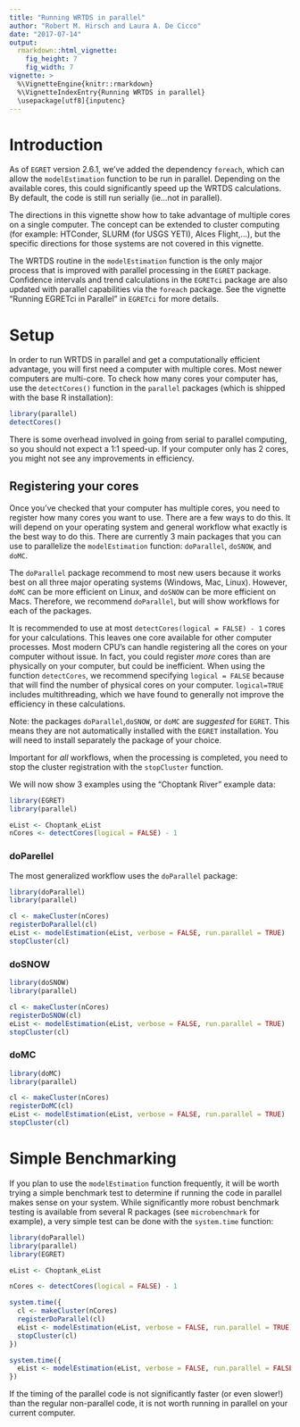 ```yaml
---
title: "Running WRTDS in parallel"
author: "Robert M. Hirsch and Laura A. De Cicco"
date: "2017-07-14"
output: 
  rmarkdown::html_vignette:
    fig_height: 7
    fig_width: 7
vignette: >
  %\VignetteEngine{knitr::rmarkdown}
  %\VignetteIndexEntry{Running WRTDS in parallel}
  \usepackage[utf8]{inputenc}
---
```


# Introduction

As of `EGRET` version 2.6.1, we've added the dependency `foreach`, which can allow the `modelEstimation` function to be run in parallel. Depending on the available cores, this could significantly speed up the WRTDS calculations. By default, the code is still run serially (ie...not in parallel).

The directions in this vignette show how to take advantage of multiple cores on a single computer. The concept can be extended to cluster computing (for example: HTConder, SLURM (for USGS YETI), Alces Flight,...), but the specific directions for those systems are not covered in this vignette.

The WRTDS routine in the `modelEstimation` function is the only major process that is improved with parallel processing in the `EGRET` package. Confidence intervals and trend calculations in the `EGRETci` package are also updated with parallel capabilities via the `foreach` package. See the vignette "Running EGRETci in Parallel" in `EGRETci` for more details. 

# Setup

In order to run WRTDS in parallel and get a computationally efficient advantage, you will first need a computer with multiple cores. Most newer computers are multi-core. To check how many cores your computer has, use the `detectCores()` function in the `parallel` packages (which is shipped with the base R installation):

```r
library(parallel)
detectCores()
```


There is some overhead involved in going from serial to parallel computing, so you should not expect a 1:1 speed-up. If your computer only has 2 cores, you might not see any improvements in efficiency. 
 
## Registering your cores

Once you've checked that your computer has multiple cores, you need to register how many cores you want to use. There are a few ways to do this. It will depend on your operating system and general workflow what exactly is the best way to do this. There are currently 3 main packages that you can use to parallelize the `modelEstimation` function: `doParallel`, `doSNOW`, and `doMC`.

The `doParallel` package recommend to most new users because it works best on all three major operating systems (Windows, Mac, Linux). However, `doMC` can be more efficient on Linux, and `doSNOW` can be more efficient on Macs. Therefore, we recommend `doParallel`, but will show workflows for each of the packages.

It is recommended to use at most `detectCores(logical = FALSE) - 1` cores for your calculations. This leaves one core available for other computer processes. Most modern CPU's can handle registering all the cores on your computer without issue. In fact, you could register *more* cores than are physically on your computer, but could be inefficient. When using the function `detectCores`, we recommend specifying `logical = FALSE` because that will find the number of physical cores on your computer. `logical=TRUE` includes multithreading, which we have found to generally not improve the efficiency in these calculations.

Note: the packages `doParallel`,`doSNOW`, or `doMC` are *suggested* for `EGRET`. This means they are not automatically installed with the `EGRET` installation. You will need to install separately the package of your choice.

Important for *all* workflows, when the processing is completed, you need to stop the cluster registration with the `stopCluster` function.

We will now show 3 examples using the "Choptank River" example data:

```r
library(EGRET)
library(parallel)

eList <- Choptank_eList
nCores <- detectCores(logical = FALSE) - 1
```

### doParellel

The most generalized workflow uses the `doParallel` package:

```r
library(doParallel)
library(parallel)

cl <- makeCluster(nCores)
registerDoParallel(cl)
eList <- modelEstimation(eList, verbose = FALSE, run.parallel = TRUE)
stopCluster(cl)

```

### doSNOW

```r
library(doSNOW)
library(parallel)

cl <- makeCluster(nCores)
registerDoSNOW(cl)
eList <- modelEstimation(eList, verbose = FALSE, run.parallel = TRUE)
stopCluster(cl)

```

### doMC

```r
library(doMC)
library(parallel)

cl <- makeCluster(nCores)
registerDoMC(cl)
eList <- modelEstimation(eList, verbose = FALSE, run.parallel = TRUE)
stopCluster(cl)

```

# Simple Benchmarking

If you plan to use the `modelEstimation` function frequently, it will be worth trying a simple benchmark test to determine if running the code in parallel makes sense on your system. While significantly more robust benchmark testing is available from several R packages (see `microbenchmark` for example), a very simple test can be done with the `system.time` function:

```r
library(doParallel)
library(parallel)
library(EGRET)

eList <- Choptank_eList

nCores <- detectCores(logical = FALSE) - 1

system.time({
  cl <- makeCluster(nCores)
  registerDoParallel(cl)
  eList <- modelEstimation(eList, verbose = FALSE, run.parallel = TRUE)
  stopCluster(cl)
})

system.time({
  eList <- modelEstimation(eList, verbose = FALSE, run.parallel = FALSE)
})

```

If the timing of the parallel code is not significantly faster (or even slower!) than the regular non-parallel code, it is not worth running in parallel on your current computer. 
